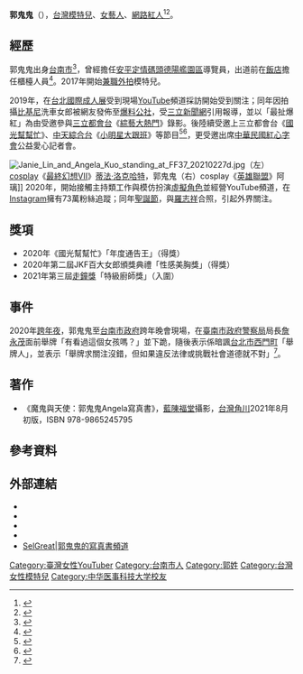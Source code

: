 {{Copy edit|time=2020-10-09T01:44:20+00:00}}
{{藝人
|姓名 = 郭鬼鬼
|本名 = 郭家吟<ref>[https://www.chinatimes.com/realtimenews/20220317004084-260404 郭鬼鬼露UU曬聘書「被禮貌」下架 怒嗆教育部長：封建時代嗎？] 中時新聞網 2022-03-17</ref>
|類型 = 女藝人
|圖片 = Angela Kuo on cement stairs 20200509.jpg
|圖片簡介 = 
|英文名 = Angela Kuo
|暱稱 = 鬼鬼、阿鬼、雪乳戰神
|國籍 = {{ROC}}
|出生日期 = {{birth date and age|1995|05|04}}
|出生地點 = {{TWN}}
|職業 = [[藝人|藝人]]、[[網路紅人|網路紅人]]、[[模特兒|模特兒]]
|語言 = [[中華民國國語|中華民國國語]]、[[臺語|臺語]]、[[英語|英語]]
|教育程度 = [[中華醫事科技大學|中華醫事科技大學]]畢業
|活躍年代 = 2018年至今
|唱片公司 = 無
|經紀公司 = 無
}}
{{Infobox YouTube personality
| header-color       = 
| honorific_prefix   = 
| name               = 郭鬼鬼
| honorific_suffix   = 
| logo               =
| logo_size          =
| logo_alt           =
| logo caption       =
| image              = 
| image_size         =
| alt                = 
| caption            = 
| pseudonym          =
| channel_url        =
| channel_direct_url =
| channels           = [https://www.youtube.com/channel/UC8XGseLanJw32oS1yglR2aA 郭鬼鬼Angela]
| creator            = 
| years_active       = 2020年至今
| genre              = 娛樂、戲劇、生活
| subscribers        = 69,157
| subscriber_date    = 2022年2月3日
| views              = 2,879,735
| view_date          = 2022年2月3日
| silver_button      = 
| silver_year        = 
| gold_button        = 
| gold_year          =
| diamond_button     = 
| diamond_year       = 
| ruby_button        = 
| ruby_year          = 
| module             = 
| stats_update       = 
| extra_information  = 
}}
'''郭鬼鬼'''（{{bd|1995年|5月4日||}}），[[台灣|台灣]][[模特兒|模特兒]]、[[女藝人|女藝人]]、[[網路紅人|網路紅人]]<ref>{{cite news |author1=娛樂中心 |title=按讚3爆乳網紅？羅志祥再被抓包 |url=https://www.setn.com/News.aspx?NewsID=808696  |work=三立新聞網 |date=2020-09-04}}</ref><ref>{{cite news |author1=田暐瑋 |title=羅志祥低調滑IG「關注G級JKF辣模」！　神隱134天親口曝行蹤 |url=https://star.ettoday.net/news/1800372  |work=ETtoday星光雲 |date=2020-09-03}}</ref>。

==經歷==
郭鬼鬼出身[[台南市|台南市]]<ref>{{cite news |author1=劉宜庭 |title=JKF辣模郭鬼鬼護士服錄影「整段表演被刪」！　節目認疏失…真相讓她怒了 |url=https://star.ettoday.net/news/1862224 |accessdate=2021-01-24 |work=ETtoday星光雲 |date=2020-11-25}}{{Wayback|url=https://star.ettoday.net/news/1862224 |date=20210201011618 }}</ref>，曾經擔任[[德陽號驅逐艦|安平定情碼頭德陽艦園區]]導覽員，出道前在[[飯店|飯店]]擔任櫃檯人員<ref>{{cite news |author1=楊穎軒 |title=遇「色影師」扒衣襲胸 G級網美郭鬼鬼走光痛哭 |url=https://www.nownews.com/news/5033807 |accessdate=2021-01-24 |work=今日新聞網 |date=2020-07-17}}</ref>。2017年開始[[兼職|兼職]][[外拍|外拍]]模特兒。

2019年，在[[台北國際成人展|台北國際成人展]]受到現場[[YouTube|YouTube]]頻道採訪開始受到關注；同年因拍攝[[比基尼泳衣|比基尼]]洗車女郎被網友發佈至[[爆料公社|爆料公社]]，受[[三立新聞網|三立新聞網]]引用報導，並以「最扯爆紅」為由受邀參與[[三立都會台|三立都會台]]《[[綜藝大熱門|綜藝大熱門]]》錄影。後陸續受邀上三立都會台《[[國光幫幫忙|國光幫幫忙]]》、[[中天綜合台|中天綜合台]]《[[小明星大跟班|小明星大跟班]]》等節目<ref>{{cite news |author1=劉彥池 |title=影／偷穿爸爸「吊嘎」　神乳正妹郭鬼鬼鞠躬炸出超深海溝 |url=https://www.setn.com/News.aspx?NewsID=839074 |accessdate=2021-01-24 |work=三立新聞網 |date=2020-10-29}}{{Wayback|url=https://www.setn.com/News.aspx?NewsID=839074 |date=20201203210400 }}</ref><ref>{{cite news |author1=娛樂中心 |title=布料超級少！雪乳女神上下其手　「5對車頭燈」晃到網暈 |url=https://star.setn.com/news/884600 |accessdate=2021-01-24 |work=三立新聞網 |date=2021-01-19}}{{Wayback|url=https://star.setn.com/news/884600 |date=20210305043916 }}</ref>，更受邀出席[[中華民國紅心字會|中華民國紅心字會]]公益愛心記者會。

[[File:Janie_Lin_and_Angela_Kuo_standing_at_FF37_20210227d.jpg|thumb]]（左）[[cosplay|cosplay]]《[[最終幻想VII|最終幻想VII]]》[[蒂法·洛克哈特|蒂法·洛克哈特]]，郭鬼鬼（右）cosplay《[[英雄聯盟|英雄聯盟]]》阿璃]]
2020年，開始接觸主持類工作與模仿扮演[[虛擬角色|虛擬角色]]並經營YouTube頻道，在[[Instagram|Instagram]]擁有73萬粉絲追蹤；同年[[聖誕節|聖誕節]]，與[[羅志祥|羅志祥]]合照，引起外界關注。

==獎項==
*2020年《國光幫幫忙》「年度通告王」（得獎）
*2020年第二屆JKF百大女郎頒獎典禮「性感美胸獎」（得獎）
*2021年第三屆[[走鐘獎|走鐘獎]]「特級廚師獎」（入圍）

==事件==
2020年[[跨年夜|跨年夜]]，郭鬼鬼至[[台南市政府|台南市政府]]跨年晚會現場，在[[臺南市政府警察局|臺南市政府警察局]]局長[[詹永茂|詹永茂]]面前舉牌「有看過這個女孩嗎？」並下跪，隨後表示係暗諷[[台北市|台北市]][[西門町|西門町]]「舉牌人」，並表示「舉牌求關注沒錯，但如果違反法律或挑戰社會道德就不對」<ref>{{cite news |author1=王捷 |title=跨年夜作怪！小模在市警局長面前下跪 郭鬼鬼：諷刺舉牌人 |url=https://news.ltn.com.tw/news/life/breakingnews/3398261|accessdate=2021-01-24 |work=自由時報電子報 |date=2020-12-31}}{{Wayback|url=https://news.ltn.com.tw/news/life/breakingnews/3398261 |date=20210501003515 }}</ref>。

==著作==
*《魔鬼與天使：郭鬼鬼Angela寫真書》，[[藍陳福堂|藍陳福堂]]攝影，[[台灣角川|台灣角川]]2021年8月初版，ISBN 978-9865245795

== 參考資料 ==
{{Reflist}}

==外部連結==
{{commonscat|Angela Kuo}}
*{{Facebook|AngelaKuo0504|Angela郭鬼鬼}}
*{{Instagram|angelakuo0504}}
*{{YouTube|c=UC8XGseLanJw32oS1yglR2aA}}
*{{Twitch|angelakuo0504}}
*[https://www.selgreat.com/angelakuo0504/ SelGreat|郭鬼鬼的寫真書頻道]

[[Category:臺灣女性YouTuber|Category:臺灣女性YouTuber]]
[[Category:台南市人|Category:台南市人]]
[[Category:郭姓|Category:郭姓]]
[[Category:台灣女性模特兒|Category:台灣女性模特兒]]
[[Category:中华医事科技大学校友|Category:中华医事科技大学校友]]
